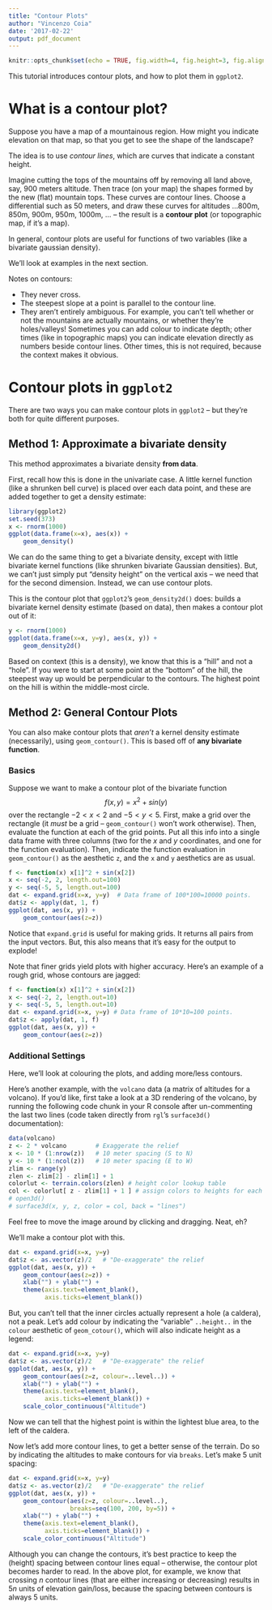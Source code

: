 ```yaml
---
title: "Contour Plots"
author: "Vincenzo Coia"
date: '2017-02-22'
output: pdf_document
---
```


```r
knitr::opts_chunk$set(echo = TRUE, fig.width=4, fig.height=3, fig.align="center")
```

This tutorial introduces contour plots, and how to plot them in `ggplot2`.

# What is a contour plot?

Suppose you have a map of a mountainous region. How might you indicate elevation on that map, so that you get to see the shape of the landscape?

The idea is to use _contour lines_, which are curves that indicate a constant height. 

Imagine cutting the tops of the mountains off by removing all land above, say, 900 meters altitude. Then trace (on your map) the shapes formed by the new (flat) mountain tops. These curves are contour lines. Choose a differential such as 50 meters, and draw these curves for altitudes ...800m, 850m, 900m, 950m, 1000m, ... -- the result is a __contour plot__ (or topographic map, if it's a map).

In general, contour plots are useful for functions of two variables (like a bivariate gaussian density).

We'll look at examples in the next section.

Notes on contours:

- They never cross.
- The steepest slope at a point is parallel to the contour line.
- They aren't entirely ambiguous. For example, you can't tell whether or not the mountains are actually mountains, or whether they're holes/valleys! Sometimes you can add colour to indicate depth; other times (like in topographic maps) you can indicate elevation directly as numbers beside contour lines. Other times, this is not required, because the context makes it obvious.

# Contour plots in `ggplot2`

There are two ways you can make contour plots in `ggplot2` -- but they're both for quite different purposes. 

## Method 1: Approximate a bivariate density

This method approximates a bivariate density __from data__.

First, recall how this is done in the univariate case. A little kernel function (like a shrunken bell curve) is placed over each data point, and these are added together to get a density estimate:

```r
library(ggplot2)
set.seed(373)
x <- rnorm(1000)
ggplot(data.frame(x=x), aes(x)) + 
    geom_density()
```

We can do the same thing to get a bivariate density, except with little bivariate kernel functions (like shrunken bivariate Gaussian densities). But, we can't just simply put "density height" on the vertical axis -- we need that for the second dimension. Instead, we can use contour plots.

This is the contour plot that `ggplot2`'s `geom_density2d()` does: builds a bivariate kernel density estimate (based on data), then makes a contour plot out of it:

```r
y <- rnorm(1000)
ggplot(data.frame(x=x, y=y), aes(x, y)) + 
    geom_density2d()
```

Based on context (this is a density), we know that this is a "hill" and not a "hole". If you were to start at some point at the "bottom" of the hill, the steepest way up would be perpendicular to the contours. The highest point on the hill is within the middle-most circle.

## Method 2: General Contour Plots

You can also make contour plots that _aren't_ a kernel density estimate (necessarily), using `geom_contour()`. This is based off of __any bivariate function__.

### Basics

Suppose we want to make a contour plot of the bivariate function $$f(x,y) = x^2 + sin(y)$$ over the rectangle $-2<x<2$ and $-5<y<5$. First, make a grid over the rectangle (it _must_ be a grid -- `geom_contour()` won't work otherwise). Then, evaluate the function at each of the grid points. Put all this info into a single data frame with three columns (two for the $x$ and $y$ coordinates, and one for the function evaluation). Then, indicate the function evaluation in `geom_contour()` as the aesthetic `z`, and the `x` and `y` aesthetics are as usual. 

```r
f <- function(x) x[1]^2 + sin(x[2])
x <- seq(-2, 2, length.out=100)
y <- seq(-5, 5, length.out=100)
dat <- expand.grid(x=x, y=y)  # Data frame of 100*100=10000 points.
dat$z <- apply(dat, 1, f)
ggplot(dat, aes(x, y)) +
    geom_contour(aes(z=z))
```

Notice that `expand.grid` is useful for making grids. It returns all pairs from the input vectors. But, this also means that it's easy for the output to explode!

Note that finer grids yield plots with higher accuracy. Here's an example of a rough grid, whose contours are jagged:

```r
f <- function(x) x[1]^2 + sin(x[2])
x <- seq(-2, 2, length.out=10)
y <- seq(-5, 5, length.out=10)
dat <- expand.grid(x=x, y=y) # Data frame of 10*10=100 points.
dat$z <- apply(dat, 1, f)
ggplot(dat, aes(x, y)) +
    geom_contour(aes(z=z))
```

### Additional Settings

Here, we'll look at colouring the plots, and adding more/less contours.

Here's another example, with the `volcano` data (a matrix of altitudes for a volcano). If you'd like, first take a look at a 3D rendering of the volcano, by running the following code chunk in your R console after un-commenting the last two lines (code taken directly from `rgl`'s `surface3d()` documentation):

```r
data(volcano)
z <- 2 * volcano        # Exaggerate the relief
x <- 10 * (1:nrow(z))   # 10 meter spacing (S to N)
y <- 10 * (1:ncol(z))   # 10 meter spacing (E to W)
zlim <- range(y)
zlen <- zlim[2] - zlim[1] + 1
colorlut <- terrain.colors(zlen) # height color lookup table
col <- colorlut[ z - zlim[1] + 1 ] # assign colors to heights for each point
# open3d()
# surface3d(x, y, z, color = col, back = "lines")
```

Feel free to move the image around by clicking and dragging. Neat, eh?

We'll make a contour plot with this.

```r
dat <- expand.grid(x=x, y=y)
dat$z <- as.vector(z)/2   # "De-exaggerate" the relief
ggplot(dat, aes(x, y)) +
    geom_contour(aes(z=z)) +
    xlab("") + ylab("") +
    theme(axis.text=element_blank(),
          axis.ticks=element_blank())
```

But, you can't tell that the inner circles actually represent a hole (a caldera), not a peak. Let's add colour by indicating the "variable" `..height..` in the `colour` aesthetic of `geom_cotour()`, which will also indicate height as a legend:

```r
dat <- expand.grid(x=x, y=y)
dat$z <- as.vector(z)/2   # "De-exaggerate" the relief
ggplot(dat, aes(x, y)) +
    geom_contour(aes(z=z, colour=..level..)) +
    xlab("") + ylab("") +
    theme(axis.text=element_blank(),
          axis.ticks=element_blank()) +
    scale_color_continuous("Altitude")
```

Now we can tell that the highest point is within the lightest blue area, to the left of the caldera. 

Now let's add more contour lines, to get a better sense of the terrain. Do so by indicating the altitudes to make contours for via `breaks`. Let's make 5 unit spacing:

```r
dat <- expand.grid(x=x, y=y)
dat$z <- as.vector(z)/2   # "De-exaggerate" the relief
ggplot(dat, aes(x, y)) +
    geom_contour(aes(z=z, colour=..level..),
                 breaks=seq(100, 200, by=5)) +
    xlab("") + ylab("") +
    theme(axis.text=element_blank(),
          axis.ticks=element_blank()) +
    scale_color_continuous("Altitude")
```

Although you can change the contours, it's best practice to keep the (height) spacing between contour lines equal -- otherwise, the contour plot becomes harder to read. In the above plot, for example, we know that crossing $n$ contour lines (that are either increasing or decreasing) results in $5n$ units of elevation gain/loss, because the spacing between contours is always 5 units. 